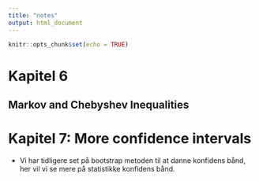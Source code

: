 ```yaml
---
title: "notes"
output: html_document
---
```


```r
knitr::opts_chunk$set(echo = TRUE)
```

# Kapitel 6


## Markov and Chebyshev Inequalities


# Kapitel 7: More confidence intervals

- Vi har tidligere set på bootstrap metoden til at danne konfidens bånd,
  her vil vi se mere på statistikke konfidens bånd.
  
